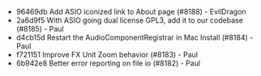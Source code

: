 - 96469db Add ASIO iconized link to About page (#8188) - EvilDragon
- 2a6d9f5 With ASIO going dual license GPL3, add it to our codebase (#8185) - Paul
- d4cb15d Restart the AudioComponentRegistrar in Mac Install (#8184) - Paul
- f721151 Improve FX Unit Zoom behavior (#8183) - Paul
- 6b942e8 Better error reporting on file io (#8182) - Paul